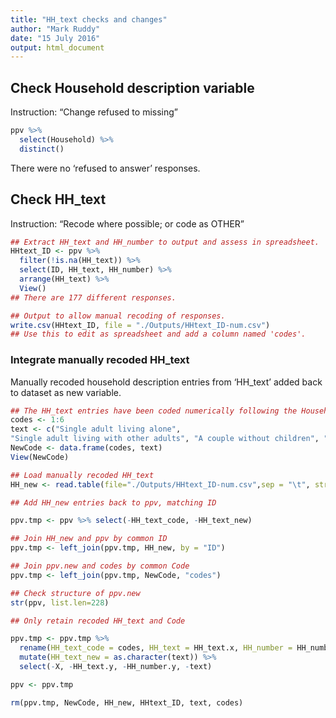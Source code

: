 ```yaml
---
title: "HH_text checks and changes"
author: "Mark Ruddy"
date: "15 July 2016"
output: html_document
---
```


## Check Household description variable

Instruction: "Change refused to missing"

```r
ppv %>%
  select(Household) %>%
  distinct()
```
There were no 'refused to answer' responses.


## Check HH_text

Instruction: "Recode where possible; or code as OTHER"

```r
## Extract HH_text and HH_number to output and assess in spreadsheet.
HHtext_ID <- ppv %>%
  filter(!is.na(HH_text)) %>%
  select(ID, HH_text, HH_number) %>%
  arrange(HH_text) %>%
  View()
## There are 177 different responses.

## Output to allow manual recoding of responses.
write.csv(HHtext_ID, file = "./Outputs/HHtext_ID-num.csv")
## Use this to edit as spreadsheet and add a column named 'codes'.
```

### Integrate manually recoded HH_text

Manually recoded household description entries from 'HH_text' added back to dataset as new variable.
```r

## The HH_text entries have been coded numerically following the Household variable coding as:
codes <- 1:6
text <- c("Single adult living alone",
"Single adult living with other adults", "A couple without children", "A couple with children", "Other", "Single adult living with children")
NewCode <- data.frame(codes, text)
View(NewCode)

## Load manually recoded HH_text
HH_new <- read.table(file="./Outputs/HHtext_ID-num.csv",sep = "\t", stringsAsFactors = FALSE, header = TRUE)

## Add HH_new entries back to ppv, matching ID

ppv.tmp <- ppv %>% select(-HH_text_code, -HH_text_new)

## Join HH_new and ppv by common ID
ppv.tmp <- left_join(ppv.tmp, HH_new, by = "ID")

## Join ppv.new and codes by common Code
ppv.tmp <- left_join(ppv.tmp, NewCode, "codes")

## Check structure of ppv.new
str(ppv, list.len=228)

## Only retain recoded HH_text and Code

ppv.tmp <- ppv.tmp %>%
  rename(HH_text_code = codes, HH_text = HH_text.x, HH_number = HH_number.x) %>%
  mutate(HH_text_new = as.character(text)) %>%
  select(-X, -HH_text.y, -HH_number.y, -text)

ppv <- ppv.tmp

rm(ppv.tmp, NewCode, HH_new, HHtext_ID, text, codes)

```













